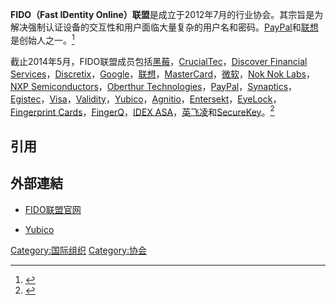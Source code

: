 {{Infobox company
| name = FIDO联盟
| logo = FIDO Alliance Logo.svg
| founded = {{start date and age|2013|2}}
| location_city = [[马萨诸塞州|马萨诸塞州]][[韦克菲尔德|韦克菲尔德]]
| location_country = 美国
| key_people = Brett McDowell <br />Dustin Ingalls
| website = {{url|https://fidoalliance.org/}}
}}

'''FIDO（Fast IDentity Online）联盟'''是成立于2012年7月的行业协会。其宗旨是为解决强制认证设备的交互性和用户面临大量复杂的用户名和密码。[[PayPal|PayPal]]和[[联想集团|联想]]是创始人之一。<ref>{{Cite web|publisher=MIT Technology Review|title=PayPal, Lenovo Launch New Campaign to Kill the Password|url=https://www.technologyreview.com/2013/02/12/180079/paypal-lenovo-launch-new-campaign-to-kill-the-password/|access-date=2020-06-02|archive-date=2021-06-13|archive-url=https://web.archive.org/web/20210613182835/https://www.technologyreview.com/2013/02/12/180079/paypal-lenovo-launch-new-campaign-to-kill-the-password/}}</ref>

截止2014年5月，FIDO联盟成员包括[[黑莓公司|黑莓]]，[[CrucialTec|CrucialTec]]，[[发现卡|Discover Financial Services]]，[[Discretix|Discretix]]，[[Google|Google]]，[[联想集团|联想]]，[[MasterCard|MasterCard]]，[[微软|微软]]，[[Nok_Nok_Labs|Nok Nok Labs]]，[[NXP_Semiconductors|NXP Semiconductors]]，[[Oberthur_Technologies|Oberthur Technologies]]，[[PayPal|PayPal]]，[[Synaptics|Synaptics]]，[[Egistec|Egistec]]，[[Visa|Visa]]，[[Validity|Validity]]，[[Yubico|Yubico]]，[[Agnitio|Agnitio]]，[[Entersekt|Entersekt]]，[[EyeLock|EyeLock]]，[[Fingerprint_Cards|Fingerprint Cards]]，[[FingerQ|FingerQ]]，[[IDEX_ASA|IDEX ASA]]，[[英飞凌|英飞凌]]和[[SecureKey|SecureKey]]。<ref>{{Cite web|publisher=FIDO Alliance|title=FIDO联盟成员|url=https://fidoalliance.org/membership/members|deadurl=yes|archiveurl=https://web.archive.org/web/20140513192123/https://fidoalliance.org/membership/members/|archivedate=2014-05-13|accessdate=2014-11-26}}</ref>

== 引用 ==
{{Reflist}}

== 外部連結 ==
*{{En}}[https://fidoalliance.org FIDO联盟官网]{{Wayback|url=https://fidoalliance.org/ |date=20141118114055 }}
*{{En}}[https://www.yubico.com/ Yubico]{{Wayback|url=https://www.yubico.com/ |date=20141119001631 }}

[[Category:国际组织|Category:国际组织]]
[[Category:协会|Category:协会]]
